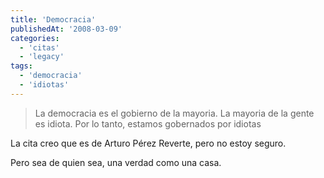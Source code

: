 ```yaml
---
title: 'Democracia'
publishedAt: '2008-03-09'
categories:
  - 'citas'
  - 'legacy'
tags:
  - 'democracia'
  - 'idiotas'
---
```


> La democracia es el gobierno de la mayoria. La mayoria de la gente es idiota. Por lo tanto, estamos gobernados por idiotas

La cita creo que es de Arturo Pérez Reverte, pero no estoy seguro.

Pero sea de quien sea, una verdad como una casa.
